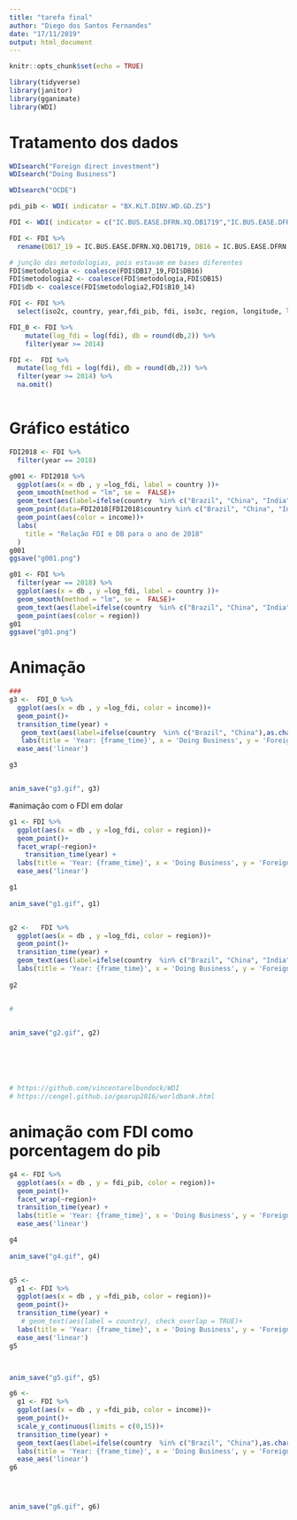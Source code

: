 ```yaml
---
title: "tarefa final"
author: "Diego dos Santos Fernandes"
date: "17/11/2019"
output: html_document
---
```


```r
knitr::opts_chunk$set(echo = TRUE)

library(tidyverse)
library(janitor)
library(gganimate)
library(WDI)

```

# Tratamento dos dados
```r

WDIsearch("Foreign direct investment")
WDIsearch("Doing Business")

WDIsearch("OCDE")

pdi_pib <- WDI( indicator = "BX.KLT.DINV.WD.GD.ZS")

FDI <- WDI( indicator = c("IC.BUS.EASE.DFRN.XQ.DB1719","IC.BUS.EASE.DFRN.DB16","IC.BUS.EASE.DFRN.DB15", "IC.BUS.EASE.DFRN.DB1014", "BX.KLT.DINV.WD.GD.ZS", "BX.KLT.DINV.CD.WD" ),start=2010, end= 2019, extra = TRUE)

FDI <- FDI %>% 
  rename(DB17_19 = IC.BUS.EASE.DFRN.XQ.DB1719, DB16 = IC.BUS.EASE.DFRN.DB16, DB15 = IC.BUS.EASE.DFRN.DB15, B10_14 = IC.BUS.EASE.DFRN.DB1014, fdi = BX.KLT.DINV.CD.WD, fdi_pib = BX.KLT.DINV.WD.GD.ZS)

# junção das metodologias, pois estavam em bases diferentes
FDI$metodologia <- coalesce(FDI$DB17_19,FDI$DB16)
FDI$metodologia2 <- coalesce(FDI$metodologia,FDI$DB15) 
FDI$db <- coalesce(FDI$metodologia2,FDI$B10_14)

FDI <- FDI %>% 
  select(iso2c, country, year,fdi_pib, fdi, iso3c, region, longitude, latitude, income, lending, db)

FDI_0 <- FDI %>%
    mutate(log_fdi = log(fdi), db = round(db,2)) %>% 
    filter(year >= 2014) 

FDI <-  FDI %>%
  mutate(log_fdi = log(fdi), db = round(db,2)) %>% 
  filter(year >= 2014) %>% 
  na.omit()
  

```
  
# Gráfico estático
  
```r




FDI2018 <- FDI %>% 
  filter(year == 2018)

g001 <- FDI2018 %>% 
  ggplot(aes(x = db , y =log_fdi, label = country ))+
  geom_smooth(method = "lm", se =  FALSE)+
  geom_text(aes(label=ifelse(country  %in% c("Brazil", "China", "India", "Russian Federation", "South Africa"),as.character(country),'')), color = "black", vjust = -1, hjust = 0)+
  geom_point(data=FDI2018[FDI2018$country %in% c("Brazil", "China", "India", "Russian Federation", "South Africa"),], size = 3)+
  geom_point(aes(color = income))+
  labs(
    title = "Relação FDI e DB para o ano de 2018"
  )
g001 
ggsave("g001.png")

g01 <- FDI %>% 
  filter(year == 2018) %>% 
  ggplot(aes(x = db , y =log_fdi, label = country ))+
  geom_smooth(method = "lm", se =  FALSE)+
  geom_text(aes(label=ifelse(country  %in% c("Brazil", "China", "India", "Russian Federation", "South Africa"),as.character(country),'')), color = "black")+
  geom_point(aes(color = region))
g01 
ggsave("g01.png")

```


# Animação


```r
###
g3 <-  FDI_0 %>% 
  ggplot(aes(x = db , y =log_fdi, color = income))+
  geom_point()+
  transition_time(year) +
   geom_text(aes(label=ifelse(country  %in% c("Brazil", "China"),as.character(country),'')))+
   labs(title = 'Year: {frame_time}', x = 'Doing Business', y = 'Foreign Direct Investment (FDI)')+
  ease_aes('linear')

g3


anim_save("g3.gif", g3)
```



#animação com o FDI em dolar
```r

g1 <- FDI %>% 
  ggplot(aes(x = db , y =log_fdi, color = region))+
  geom_point()+
  facet_wrap(~region)+
    transition_time(year) +
  labs(title = 'Year: {frame_time}', x = 'Doing Business', y = 'Foreign Direct Investment (FDI)')+
  ease_aes('linear')

g1
  
anim_save("g1.gif", g1)


g2 <-   FDI %>% 
  ggplot(aes(x = db , y =log_fdi, color = region))+
  geom_point()+
  transition_time(year) +
  geom_text(aes(label=ifelse(country  %in% c("Brazil", "China", "India", "Russian Federation", "South Africa"),as.character(country),'')))+
  labs(title = 'Year: {frame_time}', x = 'Doing Business', y = 'Foreign Direct Investment (FDI)')
  
g2


#


anim_save("g2.gif", g2)



 
 

# https://github.com/vincentarelbundock/WDI
# https://cengel.github.io/gearup2016/worldbank.html

```

# animação com FDI como porcentagem do pib

```r
g4 <- FDI %>% 
  ggplot(aes(x = db , y = fdi_pib, color = region))+
  geom_point()+
  facet_wrap(~region)+
  transition_time(year) +
  labs(title = 'Year: {frame_time}', x = 'Doing Business', y = 'Foreign Direct Investment (FDI)')+
  ease_aes('linear')

g4
  
anim_save("g4.gif", g4)


g5 <- 
  g1 <- FDI %>% 
  ggplot(aes(x = db , y =fdi_pib, color = region))+
  geom_point()+
  transition_time(year) +
   # geom_text(aes(label = country), check_overlap = TRUE)+
  labs(title = 'Year: {frame_time}', x = 'Doing Business', y = 'Foreign Direct Investment (FDI)')+
  ease_aes('linear')
g5



anim_save("g5.gif", g5)

g6 <- 
  g1 <- FDI %>% 
  ggplot(aes(x = db , y =fdi_pib, color = income))+
  geom_point()+
  scale_y_continuous(limits = c(0,15))+
  transition_time(year) +
  geom_text(aes(label=ifelse(country  %in% c("Brazil", "China"),as.character(country),'')), color = "black")+
  labs(title = 'Year: {frame_time}', x = 'Doing Business', y = 'Foreign Direct Investment (FDI)')+
  ease_aes('linear')
g6




anim_save("g6.gif", g6)


```

